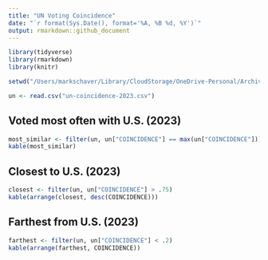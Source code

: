 ```yaml
---
title: "UN Voting Coincidence"
date: "`r format(Sys.Date(), format='%A, %B %d, %Y')`"
output: rmarkdown::github_document
---
```


```r
library(tidyverse)
library(rmarkdown)
library(knitr)

setwd("/Users/markschaver/Library/CloudStorage/OneDrive-Personal/Archive/Code/UN")

un <- read.csv("un-coincidence-2023.csv")
```

## Voted most often with U.S. (2023)

```r
most_similar <- filter(un, un["COINCIDENCE"] == max(un["COINCIDENCE"]))
kable(most_similar)
```

## Closest to U.S. (2023)

```r
closest <- filter(un, un["COINCIDENCE"] > .75)
kable(arrange(closest, desc(COINCIDENCE)))
```

## Farthest from U.S. (2023)

```r
farthest <- filter(un, un["COINCIDENCE"] < .2)
kable(arrange(farthest, COINCIDENCE))
```
